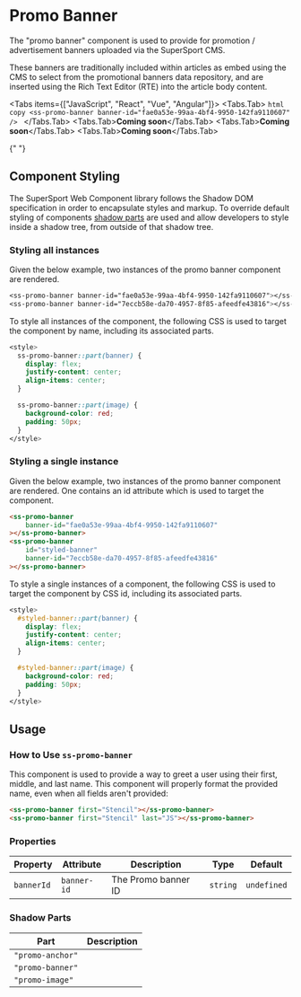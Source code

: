
# Promo Banner

The "promo banner" component is used to provide for promotion / advertisement banners uploaded via the SuperSport CMS.

These banners are traditionally included within articles as embed using the CMS to select from the promotional banners data repository, and are inserted using the Rich Text Editor (RTE) into the article body content.

<Tabs items={["JavaScript", "React", "Vue", "Angular"]}>
	<Tabs.Tab>
		```html copy
		<ss-promo-banner banner-id="fae0a53e-99aa-4bf4-9950-142fa9110607" />
		```
	</Tabs.Tab>
	<Tabs.Tab>**Coming soon**</Tabs.Tab>
	<Tabs.Tab>**Coming soon**</Tabs.Tab>
	<Tabs.Tab>**Coming soon**</Tabs.Tab>
</Tabs>

{" "}

## Component Styling

The SuperSport Web Component library follows the Shadow DOM specification in order to encapsulate styles and markup. To override default styling of components [shadow parts](#shadow-parts) are used and allow developers to style inside a shadow tree, from outside of that shadow tree.

### Styling all instances

Given the below example, two instances of the promo banner component are rendered.

```css copy
<ss-promo-banner banner-id="fae0a53e-99aa-4bf4-9950-142fa9110607"></ss-promo-banner>
<ss-promo-banner banner-id="7eccb58e-da70-4957-8f85-afeedfe43816"></ss-promo-banner>
```

To style all instances of the component, the following CSS is used to target the component by name, including its associated parts.

```css copy
<style>
  ss-promo-banner::part(banner) {
    display: flex;
    justify-content: center;
    align-items: center;
  }

  ss-promo-banner::part(image) {
    background-color: red;
    padding: 50px;
  }
</style>
```

### Styling a single instance

Given the below example, two instances of the promo banner component are rendered. One contains an id attribute which is used to target the component.

```html copy
<ss-promo-banner
	banner-id="fae0a53e-99aa-4bf4-9950-142fa9110607"
></ss-promo-banner>
<ss-promo-banner
	id="styled-banner"
	banner-id="7eccb58e-da70-4957-8f85-afeedfe43816"
></ss-promo-banner>
```

To style a single instances of a component, the following CSS is used to target the component by CSS id, including its associated parts.

```css copy
<style>
  #styled-banner::part(banner) {
    display: flex;
    justify-content: center;
    align-items: center;
  }

  #styled-banner::part(image) {
    background-color: red;
    padding: 50px;
  }
</style>
```

## Usage

### How to Use `ss-promo-banner`

This component is used to provide a way to greet a user using their first, middle, and last name.
This component will properly format the provided name, even when all fields aren't provided:

```html copy
<ss-promo-banner first="Stencil"></ss-promo-banner>
<ss-promo-banner first="Stencil" last="JS"></ss-promo-banner>
```

### Properties

| Property   | Attribute   | Description         | Type     | Default     |
| ---------- | ----------- | ------------------- | -------- | ----------- |
| `bannerId` | `banner-id` | The Promo banner ID | `string` | `undefined` |

### Shadow Parts

| Part             | Description |
| ---------------- | ----------- |
| `"promo-anchor"` |             |
| `"promo-banner"` |             |
| `"promo-image"`  |             |
